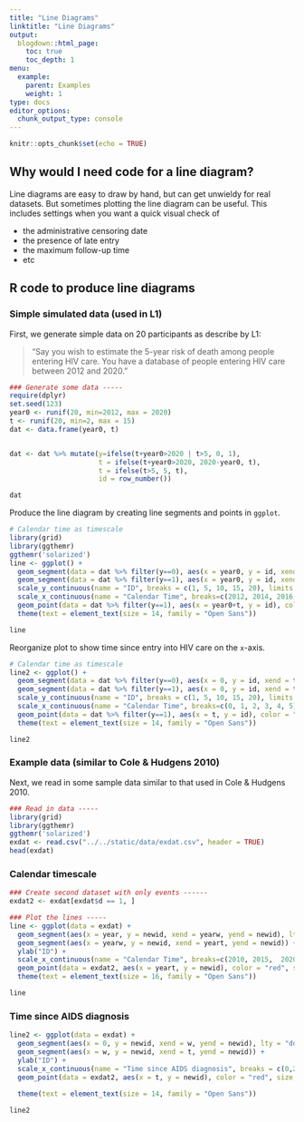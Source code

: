 ```yaml
---
title: "Line Diagrams"
linktitle: "Line Diagrams"
output:
  blogdown::html_page:
    toc: true
    toc_depth: 1
menu:
  example:
    parent: Examples
    weight: 1
type: docs
editor_options: 
  chunk_output_type: console
---
```


```r
knitr::opts_chunk$set(echo = TRUE)
```

## Why would I need code for a line diagram?

Line diagrams are easy to draw by hand, but can get unwieldy for real datasets. But sometimes plotting the line diagram can be useful. This includes settings when you want a quick visual check of

- the administrative censoring date
- the presence of late entry
- the maximum follow-up time
- etc


## R code to produce line diagrams

### Simple simulated data (used in L1)

First, we generate simple data on 20 participants as describe by L1:

> "Say you wish to estimate the 5-year risk of death among people entering HIV care. You have a database of people entering HIV care between 2012 and 2020."


```r
### Generate some data -----
require(dplyr)
set.seed(123)
year0 <- runif(20, min=2012, max = 2020)
t <- runif(20, min=2, max = 15)
dat <- data.frame(year0, t)


dat <- dat %>% mutate(y=ifelse(t+year0>2020 | t>5, 0, 1),
                      t = ifelse(t+year0>2020, 2020-year0, t), 
                      t = ifelse(t>5, 5, t),
                      id = row_number())

dat
```

Produce the line diagram by creating line segments and points in `ggplot`.

```r

# Calendar time as timescale
library(grid)
library(ggthemr)
ggthemr('solarized')
line <- ggplot() +
  geom_segment(data = dat %>% filter(y==0), aes(x = year0, y = id, xend = year0+t, yend = id),  arrow = arrow(length = unit(0.1, "cm"))) +
  geom_segment(data = dat %>% filter(y==1), aes(x = year0, y = id, xend = year0+t, yend = id)) +
  scale_y_continuous(name = "ID", breaks = c(1, 5, 10, 15, 20), limits = c(0,20))+
  scale_x_continuous(name = "Calendar Time", breaks=c(2012, 2014, 2016, 2018,  2020), limits = c(2012, 2021)) +
  geom_point(data = dat %>% filter(y==1), aes(x = year0+t, y = id), color = "red", size = 0.6) +
  theme(text = element_text(size = 14, family = "Open Sans"))

line
```

Reorganize plot to show time since entry into HIV care on the `x`-axis.

```r

# Calendar time as timescale
line2 <- ggplot() +
  geom_segment(data = dat %>% filter(y==0), aes(x = 0, y = id, xend = t, yend = id),  arrow = arrow(length = unit(0.1, "cm"))) +
  geom_segment(data = dat %>% filter(y==1), aes(x = 0, y = id, xend = t, yend = id)) +
  scale_y_continuous(name = "ID", breaks = c(1, 5, 10, 15, 20), limits = c(0,20))+
  scale_x_continuous(name = "Calendar Time", breaks=c(0, 1, 2, 3, 4, 5), limits = c(0, 6)) +
  geom_point(data = dat %>% filter(y==1), aes(x = t, y = id), color = "red", size = 0.6) +
  theme(text = element_text(size = 14, family = "Open Sans"))

line2
```

### Example data (similar to Cole & Hudgens 2010)

Next, we read in some sample data similar to that used in Cole & Hudgens 2010.

```r
### Read in data -----
library(grid)
library(ggthemr)
ggthemr('solarized')
exdat <- read.csv("../../static/data/exdat.csv", header = TRUE)
head(exdat)

```

### Calendar timescale

```r

### Create second dataset with only events ------
exdat2 <- exdat[exdat$d == 1, ]

### Plot the lines -----
line <- ggplot(data = exdat) +
  geom_segment(aes(x = year, y = newid, xend = yearw, yend = newid), lty = "dotted") +
  geom_segment(aes(x = yearw, y = newid, xend = yeart, yend = newid)) +
  ylab("ID") +
  scale_x_continuous(name = "Calendar Time", breaks=c(2010, 2015,  2020)) +
  geom_point(data = exdat2, aes(x = yeart, y = newid), color = "red", size = 0.5) +
  theme(text = element_text(size = 16, family = "Open Sans"))

line

```


### Time since AIDS diagnosis

```r
line2 <- ggplot(data = exdat) +
  geom_segment(aes(x = 0, y = newid, xend = w, yend = newid), lty = "dotted") +
  geom_segment(aes(x = w, y = newid, xend = t, yend = newid)) +
  ylab("ID") +
  scale_x_continuous(name = "Time since AIDS diagnosis", breaks = c(0,2, 4, 6, 8, 10)) +
  geom_point(data = exdat2, aes(x = t, y = newid), color = "red", size = 0.5) +
  
  theme(text = element_text(size = 14, family = "Open Sans"))

line2
```

